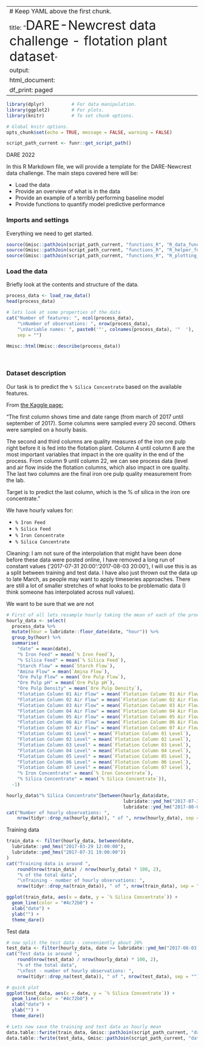 
---
# Keep YAML above the first chunk.
title: "<span style='font-size: 34px'>DARE-Newcrest data challenge - flotation plant dataset</span>"
output:
  html_document:
    df_print: paged
---

```r

library(dplyr)          # For data manipulation.
library(ggplot2)        # For plots.
library(knitr)          # To set chunk options.

# Global knitr options.
opts_chunk$set(echo = TRUE, message = FALSE, warning = FALSE)

script_path_current <- funr::get_script_path()
```

DARE 2022

In this R Markdown file, we will provide a template for the DARE-Newcrest data challenge. The main steps covered here will be:

- Load the data
- Provide an overview of what is in the data
- Provide an example of a terribly performing baseline model
- Provide functions to quantify model predictive performance

### Imports and settings
Everything we need to get started.

```r

source(Gmisc::pathJoin(script_path_current, "functions_R", "R_data_functions.R"), local = knitr::knit_global())
source(Gmisc::pathJoin(script_path_current, "functions_R", "R_helper_functions.R"), local = knitr::knit_global())
source(Gmisc::pathJoin(script_path_current, "functions_R", "R_plotting_functions.R"), local = knitr::knit_global())

```

### Load the data
Briefly look at the contents and structure of the data.

```r

process_data <- load_raw_data()
head(process_data)

```

```r

# lets look at some properties of the data 
cat("Number of features: ", ncol(process_data),
    "\nNumber of observations: ", nrow(process_data),
    "\nVariable names: ", paste0('"', colnames(process_data), '"  '),
    sep = "")

Hmisc::html(Hmisc::describe(process_data))

```
\

### Dataset description
Our task is to predict the `% Silica Concentrate` based on the available features.

From <a href="https://www.kaggle.com/datasets/edumagalhaes/quality-prediction-in-a-mining-process?datasetId=6294&sortBy=voteCount">the Kaggle page:</a>

"The first column shows time and date range (from march of 2017 until september of 2017). Some columns were sampled every 20 second. Others were sampled on a hourly basis.

The second and third columns are quality measures of the iron ore pulp right before it is fed into the flotation plant. Column 4 until column 8 are the most important variables that impact in the ore quality in the end of the process. From column 9 until column 22, we can see process data (level and air flow inside the flotation columns, which also impact in ore quality. The last two columns are the final iron ore pulp quality measurement from the lab.

Target is to predict the last column, which is the % of silica in the iron ore concentrate."

We have hourly values for:

- `% Iron Feed`
- `% Silica Feed`
- `% Iron Concentrate`
- `% Silica Concentrate`

Cleaning: I am not sure of the interpolation that might have been done before these data were posted online, I have removed a long run of constant values ('2017-07-31 20:00':'2017-08-03 20:00'), I will use this is as a split between training and test data. I have also just thrown out the data up to late March, as people may want to apply timeseries approaches. There are still a lot of smaller stretches of what looks to be problematic data (I think someone has interpolated across null values).

We want to be sure that we are not

```r

# First of all lets resample hourly taking the mean of each of the process variables
hourly_data <- select(
  process_data %>%
  mutate(hour = lubridate::floor_date(date, "hour")) %>%
  group_by(hour) %>%
  summarise(
    "date" = mean(date),
    "% Iron Feed" = mean(`% Iron Feed`),
    "% Silica Feed" = mean(`% Silica Feed`),
    "Starch Flow" = mean(`Starch Flow`),
    "Amina Flow" = mean(`Amina Flow`),
    "Ore Pulp Flow" = mean(`Ore Pulp Flow`),
    "Ore Pulp pH" = mean(`Ore Pulp pH`),
    "Ore Pulp Density" = mean(`Ore Pulp Density`),
    "Flotation Column 01 Air Flow" = mean(`Flotation Column 01 Air Flow`),
    "Flotation Column 02 Air Flow" = mean(`Flotation Column 02 Air Flow`),
    "Flotation Column 03 Air Flow" = mean(`Flotation Column 03 Air Flow`),
    "Flotation Column 04 Air Flow" = mean(`Flotation Column 04 Air Flow`),
    "Flotation Column 05 Air Flow" = mean(`Flotation Column 05 Air Flow`),
    "Flotation Column 06 Air Flow" = mean(`Flotation Column 06 Air Flow`),
    "Flotation Column 07 Air Flow" = mean(`Flotation Column 07 Air Flow`),
    "Flotation Column 01 Level" = mean(`Flotation Column 01 Level`),
    "Flotation Column 02 Level" = mean(`Flotation Column 02 Level`),
    "Flotation Column 03 Level" = mean(`Flotation Column 03 Level`),
    "Flotation Column 04 Level" = mean(`Flotation Column 04 Level`),
    "Flotation Column 05 Level" = mean(`Flotation Column 05 Level`),  
    "Flotation Column 06 Level" = mean(`Flotation Column 06 Level`),
    "Flotation Column 07 Level" = mean(`Flotation Column 07 Level`),
    "% Iron Concentrate" = mean(`% Iron Concentrate`),
    "% Silica Concentrate" = mean(`% Silica Concentrate`)),
  -1)

hourly_data$"% Silica Concentrate"[between(hourly_data$date,
                                           lubridate::ymd_hm("2017-07-31 20:00"),
                                           lubridate::ymd_hm("2017-08-03 20:00"))] <- NA
cat("Number of hourly observations: ",
    nrow(tidyr::drop_na(hourly_data)), " of ", nrow(hourly_data), sep = "")

```

Training data

```r

train_data <- filter(hourly_data, between(date,
  lubridate::ymd_hms("2017-03-29 12:00:00"),
  lubridate::ymd_hms("2017-07-31 19:00:00"))
)
cat("Training data is around ",
    round(nrow(train_data) / nrow(hourly_data) * 100, 2),
    "% of the total data",
    "\nTraining - number of hourly observations: ",
    nrow(tidyr::drop_na(train_data)), " of ", nrow(train_data), sep = "")

ggplot(train_data, aes(x = date, y = `% Silica Concentrate`)) +
  geom_line(color = "#4c72b0") +
  xlab("date") +
  ylab("") +
  theme_dare()

```

Test data

```r

# now split the test data - conveniently about 20%
test_data <- filter(hourly_data, date >= lubridate::ymd_hm("2017-08-03 21:00"))
cat("Test data is around ",
    round(nrow(test_data) / nrow(hourly_data) * 100, 2),
    "% of the total data",
    "\nTest - number of hourly observations: ",
    nrow(tidyr::drop_na(test_data)), " of ", nrow(test_data), sep = "")

# quick plot
ggplot(test_data, aes(x = date, y = `% Silica Concentrate`)) +
  geom_line(color = "#4c72b0") +
  xlab("date") +
  ylab("") +
  theme_dare()

```

```r

# Lets now save the training and test data as hourly mean
data.table::fwrite(train_data, Gmisc::pathJoin(script_path_current, "data", "hourly_train_data_R.csv"))
data.table::fwrite(test_data, Gmisc::pathJoin(script_path_current, "data", "hourly_test_data_R.csv"))

```
\
